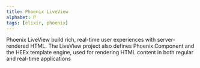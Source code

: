 ```yaml
---
title: Phoenix LiveView
alphabet: P
tags: [elixir, phoenix]
---
```


Phoenix LiveView build rich, real-time user experiences with server-rendered HTML. The LiveView project also defines Phoenix.Component and the HEEx template engine, used for rendering HTML content in both regular and real-time applications

